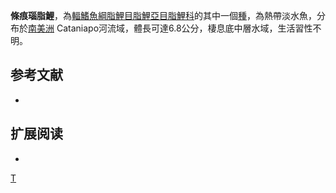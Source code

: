 {{Speciesbox 
| taxon = Bryconops vibex
| status = NE
| status_system = IUCN3.1
| authority =  [[Machado-Allison|Machado-Allison]], [[Chernoff|Chernoff]] & [[Buckup|Buckup]], 1996
| synonyms = 
}}
'''條痕瑙脂鯉'''，為[[輻鰭魚綱|輻鰭魚綱]][[脂鯉目|脂鯉目]][[脂鯉亞目|脂鯉亞目]][[脂鯉科|脂鯉科]]的其中一個[[種|種]]，為熱帶淡水魚，分布於[[南美洲|南美洲]] Cataniapo河流域，體長可達6.8公分，棲息底中層水域，生活習性不明。

==参考文献==
{{refbegin}}
*{{FishBase_species|genus=Bryconops|species=vibex|year=2013|month=11}}
{{refend}}

== 扩展阅读 ==
{{refbegin}}
*{{wikispecies-inline|Bryconops vibex|條痕瑙脂鯉}}
{{refend}}
{{Taxonbar|from=Q2880149}}

[[Category:瑙脂鯉屬|T]]


{{魚類小作品}}
